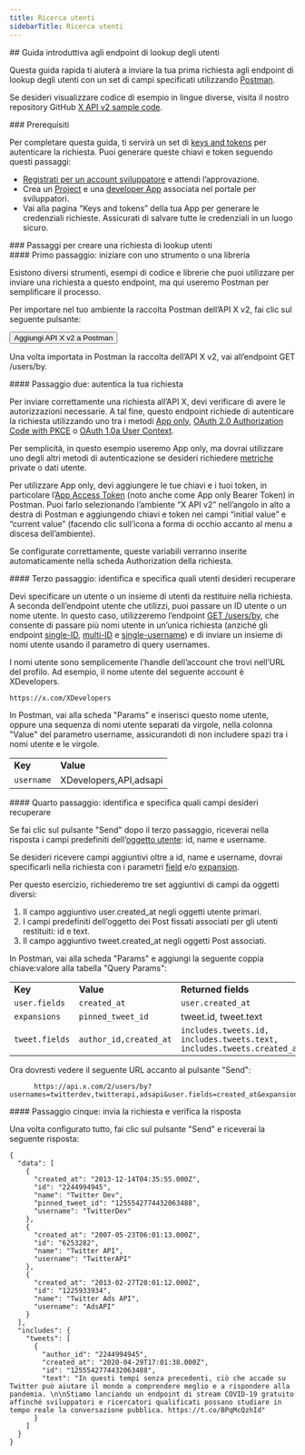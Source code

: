 ```yaml
---
title: Ricerca utenti
sidebarTitle: Ricerca utenti
---
```



<div id="getting-started-with-the-users-lookup-endpoints">
  ## Guida introduttiva agli endpoint di lookup degli utenti
</div>

Questa guida rapida ti aiuterà a inviare la tua prima richiesta agli endpoint di lookup degli utenti con un set di campi specificati utilizzando [Postman](/it/tutorials/postman-getting-started).

Se desideri visualizzare codice di esempio in lingue diverse, visita il nostro repository GitHub [X API v2 sample code](https://github.com/xdevplatform/Twitter-API-v2-sample-code).

<Note>
  ### Prerequisiti

  Per completare questa guida, ti servirà un set di [keys and tokens](/it/resources/fundamentals/authentication) per autenticare la richiesta. Puoi generare queste chiavi e token seguendo questi passaggi:

  - [Registrati per un account sviluppatore](https://developer.x.com/en/apply-for-access) e attendi l’approvazione.
  - Crea un [Project](/it/resources/fundamentals/projects) e una [developer App](/it/resources/fundamentals/developer-apps) associata nel portale per sviluppatori.
  - Vai alla pagina “Keys and tokens” della tua App per generare le credenziali richieste. Assicurati di salvare tutte le credenziali in un luogo sicuro.
</Note>

<div id="steps-to-build-a-users-lookup-request">
  ### Passaggi per creare una richiesta di lookup utenti
</div>

<div id="step-one-start-with-a-tool-or-library">
  #### Primo passaggio: iniziare con uno strumento o una libreria
</div>

Esistono diversi strumenti, esempi di codice e librerie che puoi utilizzare per inviare una richiesta a questo endpoint, ma qui useremo Postman per semplificare il processo.

Per importare nel tuo ambiente la raccolta Postman dell’API X v2, fai clic sul seguente pulsante:

<Button href="https://app.getpostman.com/run-collection/9956214-784efcda-ed4c-4491-a4c0-a26470a67400">
  Aggiungi API X v2 a Postman
</Button>

Una volta importata in Postman la raccolta dell’API X v2, vai all’endpoint GET /users/by.
 

<div id="step-two-authenticate-your-request">
  #### Passaggio due: autentica la tua richiesta
</div>

Per inviare correttamente una richiesta all’API X, devi verificare di avere le autorizzazioni necessarie. A tal fine, questo endpoint richiede di autenticare la richiesta utilizzando uno tra i metodi [App only](/it/resources/fundamentals/authentication#app-only-authentication-and-oauth-2-0-bearer-token), [OAuth 2.0 Authorization Code with PKCE](it/resources/fundamentals/authentication#oauth-2-0-authorization-code-flow-with-pkce-2) o [OAuth 1.0a User Context](/it/resources/fundamentals/authentication).

Per semplicità, in questo esempio useremo App only, ma dovrai utilizzare uno degli altri metodi di autenticazione se desideri richiedere [metriche](/it/x-api/fundamentals/metrics) private o dati utente.

Per utilizzare App only, devi aggiungere le tue chiavi e i tuoi token, in particolare l’[App Access Token](/it/resources/fundamentals/authentication#using-and-generating-an-app-only-bearer-token) (noto anche come App only Bearer Token) in Postman. Puoi farlo selezionando l’ambiente “X API v2” nell’angolo in alto a destra di Postman e aggiungendo chiavi e token nei campi “initial value” e “current value” (facendo clic sull’icona a forma di occhio accanto al menu a discesa dell’ambiente).

Se configurate correttamente, queste variabili verranno inserite automaticamente nella scheda Authorization della richiesta.
 

<div id="step-three-identify-and-specify-which-users-you-would-like-to-retrieve">
  #### Terzo passaggio: identifica e specifica quali utenti desideri recuperare
</div>

Devi specificare un utente o un insieme di utenti da restituire nella richiesta. A seconda dell’endpoint utente che utilizzi, puoi passare un ID utente o un nome utente. In questo caso, utilizzeremo l’endpoint [GET /users/by](/it/x-api/users/user-lookup-by-usernames), che consente di passare più nomi utente in un’unica richiesta (anziché gli endpoint [single-ID](/it/x-api/users/user-lookup-by-id), [multi-ID](/it/x-api/users/user-lookup-by-ids) e [single-username](/it/x-api/users/user-lookup-by-username)) e di inviare un insieme di nomi utente usando il parametro di query usernames.

I nomi utente sono semplicemente l’handle dell’account che trovi nell’URL del profilo. Ad esempio, il nome utente del seguente account è XDevelopers.

`https://x.com/XDevelopers`

In Postman, vai alla scheda "Params" e inserisci questo nome utente, oppure una sequenza di nomi utente separati da virgole, nella colonna "Value" del parametro username, assicurandoti di non includere spazi tra i nomi utente e le virgole.

|     |     |
| :--- | :--- |
| **Key** | **Value** |
| `username` | XDevelopers,API,adsapi |

<div id="step-four-identify-and-specify-which-fields-you-would-like-to-retrieve">
  #### Quarto passaggio: identifica e specifica quali campi desideri recuperare
</div>

Se fai clic sul pulsante "Send" dopo il terzo passaggio, riceverai nella risposta i campi predefiniti dell’[oggetto utente](/it/x-api/fundamentals/data-dictionary#user): id, name e username.

Se desideri ricevere campi aggiuntivi oltre a id, name e username, dovrai specificarli nella richiesta con i parametri [field](/it/x-api/fundamentals/fields) e/o [expansion](/it/x-api/fundamentals/expansions).

Per questo esercizio, richiederemo tre set aggiuntivi di campi da oggetti diversi:

1. Il campo aggiuntivo user.created\_at negli oggetti utente primari.
2. I campi predefiniti dell’oggetto dei Post fissati associati per gli utenti restituiti: id e text.
3. Il campo aggiuntivo tweet.created\_at negli oggetti Post associati.
    

In Postman, vai alla scheda "Params" e aggiungi la seguente coppia chiave:valore alla tabella "Query Params":

|     |     |     |
| :--- | :--- | :--- |
| **Key** | **Value** | **Returned fields** |
| `user.fields` | `created_at` | `user.created_at` |
| `expansions` | `pinned_tweet_id` | tweet.id, tweet.text |
| `tweet.fields` | `author_id,created_at` | `includes.tweets.id, includes.tweets.text, includes.tweets.created_at` |

Ora dovresti vedere il seguente URL accanto al pulsante "Send":

```
      https://api.x.com/2/users/by?usernames=twitterdev,twitterapi,adsapi&user.fields=created_at&expansions=pinned_tweet_id&tweet.fields=author_id,created_at
```

<div id="step-five-make-your-request-and-review-your-response">
  #### Passaggio cinque: invia la richiesta e verifica la risposta
</div>

Una volta configurato tutto, fai clic sul pulsante "Send" e riceverai la seguente risposta:

```
{
  "data": [
    {
      "created_at": "2013-12-14T04:35:55.000Z",
      "id": "2244994945",
      "name": "Twitter Dev",
      "pinned_tweet_id": "1255542774432063488",
      "username": "TwitterDev"
    },
    {
      "created_at": "2007-05-23T06:01:13.000Z",
      "id": "6253282",
      "name": "Twitter API",
      "username": "TwitterAPI"
    },
    {
      "created_at": "2013-02-27T20:01:12.000Z",
      "id": "1225933934",
      "name": "Twitter Ads API",
      "username": "AdsAPI"
    }
  ],
  "includes": {
    "tweets": [
      {
        "author_id": "2244994945",
        "created_at": "2020-04-29T17:01:38.000Z",
        "id": "1255542774432063488",
        "text": "In questi tempi senza precedenti, ciò che accade su Twitter può aiutare il mondo a comprendere meglio e a rispondere alla pandemia. \n\nStiamo lanciando un endpoint di stream COVID-19 gratuito affinché sviluppatori e ricercatori qualificati possano studiare in tempo reale la conversazione pubblica. https://t.co/BPqMcQzhId"
      }
    ]
  }
}
```